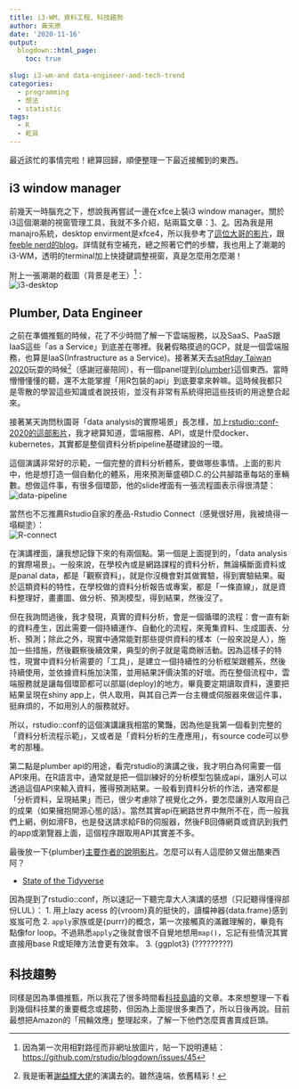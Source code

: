 ```yaml
---
title: i3-WM、資料工程、科技趨勢
author: 黃天原
date: '2020-11-16'
output:
  blogdown::html_page:
    toc: true
    
slug: i3-wm-and data-engineer-and-tech-trend
categories:
  - programming
  - 想法
  - statistic
tags:
  - R
  - 乾貨
---
```


最近該忙的事情完啦！總算回歸，順便整理一下最近接觸到的東西。

## i3 window manager
前幾天一時腦充之下，想說我再嘗試一邊在xfce上裝i3 window manager。關於i3這個潮潮的視窗管理工具，我就不多介紹，貼兩篇文章：[1](https://amdgigabyte.github.io/i3-wm)、[2](https://godliuyang.wang/2019/08/24/manjaro-i3wm-huan-jing-pei-zhi-pian/)。因為我是用manajro系統，desktop envirment是xfce4，所以我參考了[這位大哥的影片](https://youtu.be/rnZm3g_rbwM)，跟[feeble nerd的blog](http://feeblenerd.blogspot.com/2015/11/pretty-i3-with-xfce.html)。詳情就有空補充，總之照著它們的步驟，我也用上了潮潮的i3-WM，透明的terminal加上快捷鍵調整視窗，真是怎麼用怎麼潮！

附上一張潮潮的截圖（背景是老王）[^link]：  
![i3-desktop](/img/i3wm.png)

## Plumber, Data Engineer

之前在準備推甄的時候，花了不少時間了解一下雲端服務，以及SaaS、PaaS跟IaaS這些「as a Service」到底差在哪裡。我暑假略摸過的GCP，就是一個雲端服務，也算是IaaS(Infrastructure as a Service)。接著某天去[satRday Taiwan 2020](https://taiwan2020.satrdays.org/)玩耍的時候[^1]（感謝冠豪陪同），有一個panel提到[{plumber}](https://www.rplumber.io/)這個東西。當時懵懵懂懂的聽，還不太能掌握「用R包裝的api」到底要拿來幹嘛。這時候我都只是零散的學習這些知識或者說技術，並沒有非常有系統得把這些技術的用途整合起來。

接著某天詢問秋園哥「data analysis的實際場景」長怎樣，加上[rstudio::conf-2020的這部影片](https://rstudio.com/resources/rstudioconf-2020/deploying-end-to-end-data-science-with-shiny-plumber-and-pins/)，我才總算知道，雲端服務、API，或是什麼docker、kubernetes，其實都是整個資料分析pipeline基礎建設的一環。

這個演講非常好的示範，一個完整的資料分析體系，要做哪些事情。上面的影片中，他是想打造一個自動化的體系，用來預測華盛頓D.C.的公共腳踏車每站的車輛數。想做這件事，有很多個環節，他的slide裡面有一張流程圖表示得很清楚：  
![data-pipeline](/img/datapipe.png)

當然也不忘推薦Rstudio自家的產品-Rstudio Connect（感覺很好用，我被燒得一塌糊塗）：  
![R-connect](/img/rconnect.png)


在演講裡面，讓我想記錄下來的有兩個點。第一個是上面提到的，「data analysis的實際場景」。一般來說，在學校內或是網路課程的資料分析，無論橫斷面資料或是panal data，都是「觀察資料」，就是你沒機會對其做實驗，得到實驗結果。礙於這類資料的特性，在學校做的資料分析報告或專案，都是「一條直線」，就是資料整理好，畫畫圖、做分析、預測模型，得到結果，然後沒了。

但在我詢問過後，我才發現，真實的資料分析，會是一個循環的流程：會一直有新的資料產生，因此需要一個持續運作、自動化的流程，來蒐集資料、生成圖表、分析、預測；除此之外，現實中通常能對那些提供資料的樣本（一般來說是人），施加一些措施，然後觀察後續效果，典型的例子就是電商辦活動。因為這樣子的特性，現實中資料分析需要的「工具」，是建立一個持續性的分析框架跟體系，然後持續使用，並依據資料施加決策，並用結果評價決策的好壞。而在整個流程中，雲端服務就是讓每個環節都可以部屬(deploy)的地方。畢竟要定期讀取資料，還要把結果呈現在shiny app上，供人取用，與其自己弄一台主機或伺服器來做這件事，挺麻煩的，不如用別人的服務就好。  

所以，rstudio::conf的這個演講讓我相當的驚豔，因為他是我第一個看到完整的「資料分析流程示範」，又或者是「資料分析的生產應用」，有source code可以參考的那種。


第二點是plumber api的用途，看完rstudio的演講之後，我才明白為何需要一個API來用。在R語言中，通常就是把一個訓練好的分析模型包裝成api，讓別人可以透過這個API來輸入資料，獲得預測結果。一般看到資料分析的作法，通常都是「分析資料，呈現結果」而已，很少考慮除了視覺化之外，要怎麼讓別人取用自己的成果（如果擁抱開源心態的話）。當然其實api在網路世界中無所不在，而一般我們上網，例如滑FB，也是發送請求給FB的伺服器，然後FB回傳網頁或資訊到我們的app或瀏覽器上面，這個程序跟取用API其實差不多。

最後放一下{plumber}[主要作者的說明影片](https://rstudio.com/resources/webinars/expanding-r-horizons-integrating-r-with-plumber-apis/)。怎麼可以有人這麼帥又做出酷東西阿？

* [State of the Tidyverse](https://rstudio.com/resources/rstudioconf-2020/state-of-the-tidyverse/)

因為提到了rstudio::conf，所以速記一下聽完韋大人演講的感想（只記聽得懂得部份LUL）：
1. 用上lazy acess 的{vroom}真的挺快的，讀檔神器{data.frame}感到岌岌可危
2. ```apply```家族或是{purrr}的概念，第一次接觸真的滿難理解的，畢竟有點像for loop。不過熟悉```apply```之後就會很不自覺地想用```map()```，忘記有些情況其實直接用base R或矩陣方法會更有效率。
3. {ggplot3} (?????????)


## 科技趨勢

同樣是因為準備推甄，所以我花了很多時間看[科技島讀](https://daodu.tech/)的文章。本來想整理一下看到幾個科技業的重要概念或趨勢，但因為上面提很多東西了，所以日後再說。目前最想把Amazon的「飛輪效應」整理起來，了解一下他們怎麼賣書賣成巨頭。

[^1]:我是衝著[謝益輝大佬](https://yihui.org/)的演講去的。雖然遠端，依舊精彩！

[^link]:因為第一次用相對路徑而非網址放圖片，貼一下說明連結：<https://github.com/rstudio/blogdown/issues/45>
